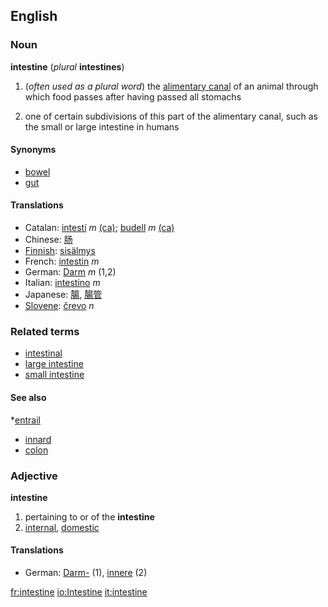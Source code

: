 {{wikipedia}}
==English==
===Noun===
'''intestine''' (''plural'' '''intestines''')
#{{anatomy}} (''often used as a plural word'') the [[alimentary canal]] of an animal through which food passes after having passed all stomachs
#one of certain subdivisions of this part of the alimentary canal, such as the small or large intestine in humans

====Synonyms====
*[[bowel]]
*[[gut]]

====Translations====
*Catalan: [[intestí]] ''m'' [[:ca:intestí|(ca)]]; [[budell]] ''m'' [[:ca:budell|(ca)]] 
*Chinese: [[肠]]
*[[Finnish]]: [[sisälmys]]
*French: [[intestin]] ''m''
*German: [[Darm]] ''m'' (1,2)
*Italian: [[intestino]] ''m''
*Japanese: [[腸]], [[腸管]]
*[[Slovene]]: [[črevo]] ''n''

===Related terms===
*[[intestinal]]
*[[large intestine]]
*[[small intestine]]

====See also====*[[entrail]]
*[[innard]]
*[[colon]]

===Adjective===
'''intestine'''
# pertaining to or of the '''intestine'''
# [[internal]], [[domestic]]

====Translations====
*German: [[Darm-]] (1), [[innere]] (2)

[[fr:intestine]]
[[io:Intestine]]
[[it:intestine]]